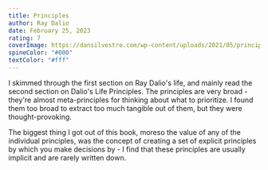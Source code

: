 ```yaml
---
title: Principles
author: Ray Dalio
date: February 25, 2023
rating: 7
coverImage: https://dansilvestre.com/wp-content/uploads/2021/05/principles.jpg
spineColor: "#000"
textColor: "#fff"
---
```


I skimmed through the first section on Ray Dalio's life, and mainly read the second section on Dalio's Life Principles. The principles are very broad - they're almost meta-principles for thinking about what to prioritize. I found them too broad to extract too much tangible out of them, but they were thought-provoking.

The biggest thing I got out of this book, moreso the value of any of the individual principles, was the concept of creating a set of explicit principles by which you make decisions by - I find that these principles are usually implicit and are rarely written down.
